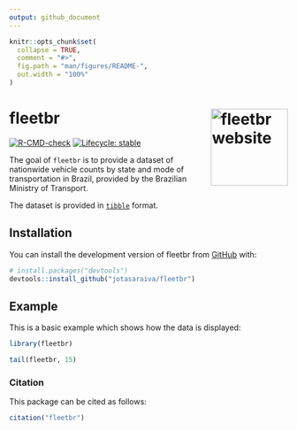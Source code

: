 ```yaml
---
output: github_document
---
```


<!-- README.md is generated from README.Rmd. Please edit that file -->

```r
knitr::opts_chunk$set(
  collapse = TRUE,
  comment = "#>",
  fig.path = "man/figures/README-",
  out.width = "100%"
)
```

# fleetbr <a href="https://jotasaraiva.github.io/fleetbr/"><img src="man/figures/logo.png" align="right" height="139" alt="fleetbr website" /></a>


<!-- badges: start -->
[![R-CMD-check](https://github.com/jotasaraiva/fleetbr/actions/workflows/R-CMD-check.yaml/badge.svg)](https://github.com/jotasaraiva/fleetbr/actions/workflows/R-CMD-check.yaml)
[![Lifecycle: stable](https://img.shields.io/badge/lifecycle-stable-brightgreen.svg)](https://lifecycle.r-lib.org/articles/stages.html#stable)
<!-- badges: end -->

The goal of `fleetbr` is to provide a dataset of nationwide vehicle counts by state and mode of transportation in Brazil, provided by the Brazilian Ministry of Transport.

The dataset is provided in [`tibble`](https://github.com/tidyverse/tibble) format. 

## Installation

You can install the development version of fleetbr from [GitHub](https://github.com/jotasaraiva/fleetbr) with:

``` r
# install.packages("devtools")
devtools::install_github("jotasaraiva/fleetbr")
```

## Example

This is a basic example which shows how the data is displayed:

```r
library(fleetbr)

tail(fleetbr, 15)
```

### Citation

This package can be cited as follows:

```r
citation("fleetbr")
```

